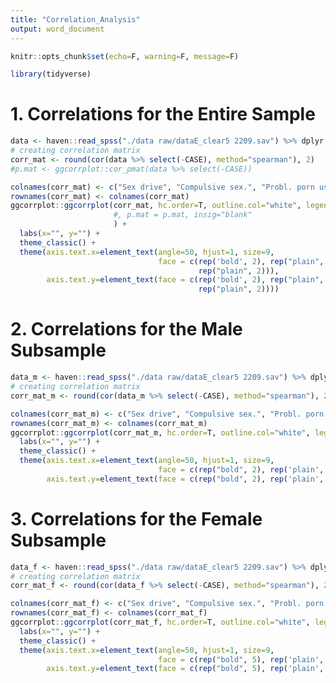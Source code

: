 ```yaml
---
title: "Correlation_Analysis"
output: word_document
---
```


```r
knitr::opts_chunk$set(echo=F, warning=F, message=F)

library(tidyverse)
```

# 1. Correlations for the Entire Sample

```r
data <- haven::read_spss("./data raw/dataE_clear5 2209.sav") %>% dplyr::select(CASE, sexdrive2, CSBD, PPCS_6, meffort, socialanx, lon, mvalue, attr, starts_with("Y") & ends_with("r"))
# creating correlation matrix
corr_mat <- round(cor(data %>% select(-CASE), method="spearman"), 2)
#p.mat <- ggcorrplot::cor_pmat(data %>% select(-CASE))

colnames(corr_mat) <- c("Sex drive", "Compulsive sex.", "Probl. porn use", "Mating effort", "Social anxiety", "Loneliness", "Mate value", "Attraction to children", "Speed", "DUI", "Rob", "Kill", "Prostitute", "Rape", "Zoophilia", "Public porn", "Porn child", "Porn child darknet", "Chat child", "Gift child", "Sex child", "Porn YP", "Chat YP", "Gift YP", "Sex YP")
rownames(corr_mat) <- colnames(corr_mat)
ggcorrplot::ggcorrplot(corr_mat, hc.order=T, outline.col="white", legend.title="Correlation", colors=c("#0072B2", "white", "#D55E00")
                       #, p.mat = p.mat, insig="blank"
                       ) +
  labs(x="", y="") +
  theme_classic() +
  theme(axis.text.x=element_text(angle=50, hjust=1, size=9, 
                                 face = c(rep('bold', 2), rep("plain", 4), rep('bold', 5), rep("plain", 11), "bold", 
                                          rep("plain", 2))),
        axis.text.y=element_text(face = c(rep('bold', 2), rep("plain", 4), rep('bold', 5), rep("plain", 11), "bold", 
                                          rep("plain", 2))))
```

# 2. Correlations for the Male Subsample

```r
data_m <- haven::read_spss("./data raw/dataE_clear5 2209.sav") %>% dplyr::select(CASE, gender, sexdrive2, CSBD, PPCS_6, meffort, socialanx, lon, mvalue, attr, starts_with("Y") & ends_with("r")) %>% filter(gender == 2) %>% dplyr::select(-gender)
# creating correlation matrix
corr_mat_m <- round(cor(data_m %>% select(-CASE), method="spearman"), 2)

colnames(corr_mat_m) <- c("Sex drive", "Compulsive sex.", "Probl. porn use", "Mating effort", "Social anxiety", "Loneliness", "Mate value", "Attraction to children", "Speed", "DUI", "Rob", "Kill", "Prostitute", "Rape", "Zoophilia", "Public porn", "Porn child", "Porn child darknet", "Chat child", "Gift child", "Sex child", "Porn YP", "Chat YP", "Gift YP", "Sex YP")
rownames(corr_mat_m) <- colnames(corr_mat_m)
ggcorrplot::ggcorrplot(corr_mat_m, hc.order=T, outline.col="white", legend.title="Correlation", colors=c("#0072B2", "white", "#D55E00")) +
  labs(x="", y="") +
  theme_classic() +
  theme(axis.text.x=element_text(angle=50, hjust=1, size=9, 
                                 face = c(rep("bold", 2), rep('plain', 15), "bold", rep('plain', 2), rep("bold", 5))),
        axis.text.y=element_text(face = c(rep("bold", 2), rep('plain', 15), "bold", rep('plain', 2), rep("bold", 5))))
```

# 3. Correlations for the Female Subsample

```r
data_f <- haven::read_spss("./data raw/dataE_clear5 2209.sav") %>% dplyr::select(CASE, gender, sexdrive2, CSBD, PPCS_6, meffort, socialanx, lon, mvalue, attr, starts_with("Y") & ends_with("r")) %>% filter(gender == 1) %>% dplyr::select(-gender)
# creating correlation matrix
corr_mat_f <- round(cor(data_f %>% select(-CASE), method="spearman"), 2)

colnames(corr_mat_f) <- c("Sex drive", "Compulsive sex.", "Probl. porn use", "Mating effort", "Social anxiety", "Loneliness", "Mate value", "Attraction to children", "Speed", "DUI", "Rob", "Kill", "Prostitute", "Rape", "Zoophilia", "Public porn", "Porn child", "Porn child darknet", "Chat child", "Gift child", "Sex child", "Porn YP", "Chat YP", "Gift YP", "Sex YP")
rownames(corr_mat_f) <- colnames(corr_mat_f)
ggcorrplot::ggcorrplot(corr_mat_f, hc.order=T, outline.col="white", legend.title="Correlation", colors=c("#0072B2", "white", "#D55E00")) +
  labs(x="", y="") +
  theme_classic() +
  theme(axis.text.x=element_text(angle=50, hjust=1, size=9, 
                                 face = c(rep("bold", 5), rep('plain', 6), "bold", rep('plain', 11), rep("bold", 2))),
        axis.text.y=element_text(face = c(rep("bold", 5), rep('plain', 6), "bold", rep('plain', 11), rep("bold", 2))))
```

